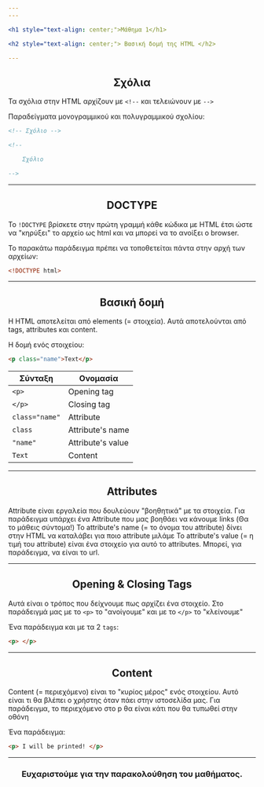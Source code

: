 ```yaml
---
---

<h1 style="text-align: center;">Μάθημα 1</h1>

<h2 style="text-align: center;"> Βασική δομή της HTML </h2>

---
```


<h2 style="text-align: center;"> Σχόλια </h2>

Τα σχόλια στην HTML αρχίζουν με ```<!--``` και τελειώνουν με ```-->```

Παραδείγματα μονογραμμικού και πολυγραμμικού σχολίου:

```html
<!-- Σχόλιο -->
```

```html
<!--

    Σχόλιο

-->
```

---

<h2 style="text-align: center;"> DOCTYPE </h2>

Το ```!DOCTYPE``` βρίσκετε στην πρώτη γραμμή κάθε κώδικα με HTML έτσι ώστε να "κηρύξει" το αρχείο ως html και να μπορεί να το ανοίξει ο browser.

Το παρακάτω παράδειγμα πρέπει να τοποθετείται πάντα στην αρχή των αρχείων:

```html
<!DOCTYPE html>
```

---

<h2 style="text-align: center;"> Βασική δομή </h2>

Η HTML αποτελείται από elements (= στοιχεία). Αυτά αποτελούνται από tags, attributes και content.

Η δομή ενός στοιχείου:

```html
<p class="name">Text</p>
```
| Σύνταξη            | Ονομασία          |
|--------------------|-------------------|
| ```<p>```          | Opening tag       |
| ```</p>```         | Closing tag       |
| ```class="name"``` | Attribute         |
| ```class```        | Attribute's name  |
| ```"name"```       | Attribute's value |
| ```Text```         | Content           |

---

<h2 style="text-align: center;"> Attributes </h2>

Attribute είναι εργαλεία που δουλεύουν "βοηθητικά" με τα στοιχεία. 
Για παράδειγμα υπάρχει ένα Attribute που μας βοηθάει να κάνουμε links (Θα το μάθεις σύντομα!) 
Το attribute's name (= το όνομα του attribute) δίνει στην HTML να καταλάβει για ποιο attribute μιλάμε
Το attribute's value (= η τιμή του attribute) είναι ένα στοιχείο για αυτό το attributes. Μπορεί, για παράδειγμα, να είναι το url.

---

<h2 style="text-align: center;"> Opening & Closing Tags </h2>

Αυτά είναι ο τρόπος που δείχνουμε πως αρχίζει ένα στοιχείο. 
Στο παράδειγμά μας με το `<p>` το "ανοίγουμε" και με το `</p>` το "κλείνουμε"

Ένα παράδειγμα και με τα 2 ```tags```:

```html
<p> </p>
```

---

<h2 style="text-align: center;"> Content </h2>

Content (= περιεχόμενο) είναι το "κυρίος μέρος" ενός στοιχείου. Αυτό είναι τι θα βλέπει ο χρήστης όταν πάει στην ιστοσελίδα μας.
Για παράδειγμα, το περιεχόμενο στο p θα είναι κάτι που θα τυπωθεί στην οθόνη

Ένα παράδειγμα:

```html
<p> I will be printed! </p>
```

---

<h3 style="text-align: center;">Ευχαριστούμε για την παρακολούθηση του μαθήματος.</h3>